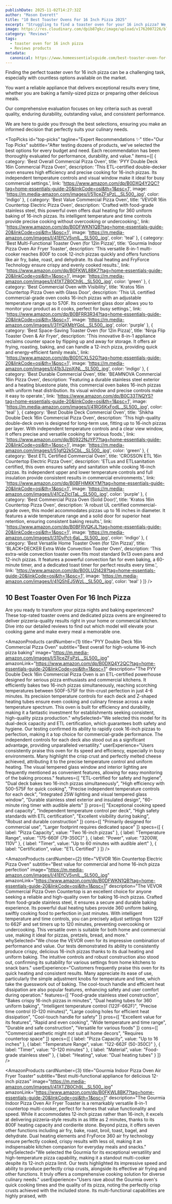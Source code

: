 ```yaml
---
publishDate: 2025-11-02T14:27:32Z
author: "Mason Everett"
title: "10 Best Toaster Ovens For 16 Inch Pizza 2025"
excerpt: "Struggling to find a toaster oven for your 16 inch pizza? We've tested top models to help you discover the perfect one for your kitchen needs."
image: https://res.cloudinary.com/dpib87gkc/image/upload/v1762007226/blog_image_1762007226_urblap.webp
category: "Reviews"
tags:
  - toaster oven for 16 inch pizza
  - Reviews products
metadata:
  canonical: https://www.homeessentialsguide.com/best-toaster-oven-for-16-inch-pizza
---
```



<p>Finding the perfect toaster oven for 16 inch pizza can be a challenging task, especially with countless options available on the market.</p>
<p>You want a reliable appliance that delivers exceptional results every time, whether you are baking a family-sized pizza or preparing other delicious meals.</p>
<p>Our comprehensive evaluation focuses on key criteria such as overall quality, enduring durability, outstanding value, and consistent performance.</p>
<p>We are here to guide you through the best selections, ensuring you make an informed decision that perfectly suits your culinary needs.</p>

<TopPicks
  id="top-picks"
  tagline="Expert Recommendations ✨"
  title="Our Top Picks"
  subtitle="After testing dozens of products, we've selected the best options for every budget and need. Each recommendation has been thoroughly evaluated for performance, durability, and value."
  items={[
    {
      category: 'Best Overall Commercial Pizza Oven',
      title: 'PYY Double Deck 16in Commercial Pizza Oven',
      description: 'This ETL-certified double-decker oven ensures high efficiency and precise cooking for 16-inch pizzas. Its independent temperature controls and visual window make it ideal for busy commercial settings.',
      link: 'https://www.amazon.com/dp/B0DXQ4Y2QC?tag=home-essentials-guide-20&linkCode=osi&th=1&psc=1',
      image: 'https://m.media-amazon.com/images/I/51lceZFsPzL._SL500_.jpg',
      color: 'indigo'
    },
    {
      category: 'Best Value Commercial Pizza Oven',
      title: 'VEVOR 16in Countertop Electric Pizza Oven',
      description: 'Crafted with food-grade stainless steel, this powerful oven offers dual heating for 360 uniform baking of 16-inch pizzas. Its intelligent temperature and time controls provide precise cooking without overcooking or undercooking.',
      link: 'https://www.amazon.com/dp/B0DFWKN1QB?tag=home-essentials-guide-20&linkCode=osi&th=1&psc=1',
      image: 'https://m.media-amazon.com/images/I/41EfCV5vnIL._SL500_.jpg',
      color: 'teal'
    },
    {
      category: 'Best Multi-Functional Toaster Oven (for 12in Pizza)',
      title: 'Gourmia Indoor Pizza Oven Air Fryer Toaster',
      description: 'This versatile 8-in-1 multi-cooker reaches 800F to cook 12-inch pizzas quickly and offers functions like air fry, bake, roast, and dehydrate. Its dual heating and FryForce Technology ensure crispy and evenly cooked results.',
      link: 'https://www.amazon.com/dp/B0FKWL8BK7?tag=home-essentials-guide-20&linkCode=osi&th=1&psc=1',
      image: 'https://m.media-amazon.com/images/I/41XTZB0Ch9L._SL500_.jpg',
      color: 'green'
    },
    {
      category: 'Best Commercial Oven with Visibility',
      title: 'Kratos 16in Countertop Pizza Oven with Glass Door',
      description: 'This UL certified commercial-grade oven cooks 16-inch pizzas with an adjustable temperature range up to 570F. Its convenient glass door allows you to monitor your product as it cooks, perfect for busy settings.',
      link: 'https://www.amazon.com/dp/B0BFRR3R34?tag=home-essentials-guide-20&linkCode=osi&th=1&psc=1',
      image: 'https://m.media-amazon.com/images/I/31YQXMbYGpL._SL500_.jpg',
      color: 'purple'
    },
    {
      category: 'Best Space-Saving Toaster Oven (for 12in Pizza)',
      title: 'Ninja Flip Toaster Oven & Air Fryer',
      description: 'This innovative 8-in-1 appliance reclaims counter space by flipping up and away for storage. It offers air frying, roasting, baking, and can handle a 12-inch pizza, providing quick and energy-efficient family meals.',
      link: 'https://www.amazon.com/dp/B0D1CXL52G?tag=home-essentials-guide-20&linkCode=osi&th=1&psc=1',
      image: 'https://m.media-amazon.com/images/I/41b3JzpXjNL._SL500_.jpg',
      color: 'indigo'
    },
    {
      category: 'Best Durable Commercial Oven',
      title: 'BEAMNOVA Commercial 16in Pizza Oven',
      description: 'Featuring a durable stainless steel exterior and a heating bluestone plate, this commercial oven bakes 16-inch pizzas with uniform heat distribution. Its visual window and precise controls make it easy to operate.',
      link: 'https://www.amazon.com/dp/B0C33TNQYS?tag=home-essentials-guide-20&linkCode=osi&th=1&psc=1',
      image: 'https://m.media-amazon.com/images/I/41RG6KxFodL._SL500_.jpg',
      color: 'teal'
    },
    {
      category: 'Best Double Deck Commercial Oven',
      title: 'Shikha Double Deck 16in Commercial Pizza Oven',
      description: 'This high-quality double-deck oven is designed for long-term use, fitting up to 16-inch pizzas per layer. With independent temperature controls and a clear view window, it offers precise and versatile cooking for various foods.',
      link: 'https://www.amazon.com/dp/B0922NJYP7?tag=home-essentials-guide-20&linkCode=osi&th=1&psc=1',
      image: 'https://m.media-amazon.com/images/I/51gfQ2k5CbL._SL500_.jpg',
      color: 'green'
    },
    {
      category: 'Best ETL Certified Commercial Oven',
      title: 'CROSSON ETL 16in Countertop Electric Pizza Oven',
      description: 'ETLus and ETLsanitation certified, this oven ensures safety and sanitation while cooking 16-inch pizzas. Its independent upper and lower temperature controls and full insulation provide consistent results in commercial environments.',
      link: 'https://www.amazon.com/dp/B0BFHMKKYM?tag=home-essentials-guide-20&linkCode=osi&th=1&psc=1',
      image: 'https://m.media-amazon.com/images/I/41CzZIcITaL._SL500_.jpg',
      color: 'purple'
    },
    {
      category: 'Best Commercial Pizza Oven (Solid Door)',
      title: 'Kratos 16in Countertop Pizza Oven',
      description: 'A robust UL certified commercial-grade oven, this model accommodates pizzas up to 16 inches in diameter. It features a wide temperature range and a solid door for superior heat retention, ensuring consistent baking results.',
      link: 'https://www.amazon.com/dp/B0BFRVQKJL?tag=home-essentials-guide-20&linkCode=osi&th=1&psc=1',
      image: 'https://m.media-amazon.com/images/I/31DyPct-6aL._SL500_.jpg',
      color: 'indigo'
    },
    {
      category: 'Best Versatile Home Toaster Oven (for 12in Pizza)',
      title: 'BLACK+DECKER Extra Wide Convection Toaster Oven',
      description: 'This extra-wide convection toaster oven fits most standard 9x13 oven pans and 12-inch pizzas. It features a powerful convection fan for even baking, a 60-minute timer, and a dedicated toast timer for perfect results every time.',
      link: 'https://www.amazon.com/dp/B00LU2I428?tag=home-essentials-guide-20&linkCode=osi&th=1&psc=1',
      image: 'https://m.media-amazon.com/images/I/41QShEJ5WzL._SL500_.jpg',
      color: 'teal'
    }
  ]}
/>

## 10 Best Toaster Oven For 16 Inch Pizza

Are you ready to transform your pizza nights and baking experiences? These top-rated toaster ovens and dedicated pizza ovens are engineered to deliver pizzeria-quality results right in your home or commercial kitchen. Dive into our detailed reviews to find out which model will elevate your cooking game and make every meal a memorable one.

<AmazonProducts
  cardNumber={1}
  title="PYY Double Deck 16in Commercial Pizza Oven"
  subtitle="Best overall for high-volume 16-inch pizza baking"
  image="https://m.media-amazon.com/images/I/51lceZFsPzL._SL500_.jpg"
  amazonLink="https://www.amazon.com/dp/B0DXQ4Y2QC?tag=home-essentials-guide-20&linkCode=osi&th=1&psc=1"
  description="The PYY Double Deck 16in Commercial Pizza Oven is an ETL-certified powerhouse designed for serious pizza enthusiasts and commercial kitchens. It efficiently bakes two 16-inch pizzas simultaneously, reaching scorching temperatures between 500F-575F for thin-crust perfection in just 4-6 minutes. Its precision temperature controls for each deck and Z-shaped heating tubes ensure even cooking and culinary finesse across a wide temperature spectrum. This oven is built for efficiency and durability, making it a fantastic investment for establishments seeking consistent, high-quality pizza production."
  whySelected="We selected this model for its dual-deck capacity and ETL certification, which guarantees both safety and hygiene. Our testing confirmed its ability to rapidly cook 16-inch pizzas to perfection, making it a top choice for commercial-grade performance. The independent controls for each deck also stood out as a significant advantage, providing unparalleled versatility."
  userExperience="Users consistently praise this oven for its speed and efficiency, especially in busy environments. Many highlight the crisp crust and perfectly melted cheese achieved, attributing it to the precise temperature control and uniform heating. The visual tempered glass window and interior lighting are frequently mentioned as convenient features, allowing for easy monitoring of the baking process."
  features={[
    "ETL-certified for safety and hygiene",
    "Dual deck bakes two 16-inch pizzas simultaneously",
    "High efficiency with 500-575F for quick cooking",
    "Precise independent temperature controls for each deck",
    "Integrated 25W lighting and visual tempered glass window",
    "Durable stainless steel exterior and insulated design",
    "60-minute ring timer with audible alerts"
  ]}
  pros={[
    "Exceptional cooking speed and capacity",
    "Independent temperature control per deck",
    "High safety standards with ETL certification",
    "Excellent visibility during baking",
    "Robust and durable construction"
  ]}
  cons={[
    "Primarily designed for commercial use",
    "Larger footprint requires dedicated space"
  ]}
  specs={[
    { label: "Pizza Capacity", value: "Two 16-inch pizzas" },
    { label: "Temperature Range", value: "175-660F (79-350C)" },
    { label: "Power", value: "3200W, 110V" },
    { label: "Timer", value: "Up to 60 minutes with audible alert" },
    { label: "Certification", value: "ETL Certified" }
  ]}
/>

<AmazonProducts
  cardNumber={2}
  title="VEVOR 16in Countertop Electric Pizza Oven"
  subtitle="Best value for commercial and home 16-inch pizza perfection"
  image="https://m.media-amazon.com/images/I/41EfCV5vnIL._SL500_.jpg"
  amazonLink="https://www.amazon.com/dp/B0DFWKN1QB?tag=home-essentials-guide-20&linkCode=osi&th=1&psc=1"
  description="The VEVOR Commercial Pizza Oven Countertop is an excellent choice for anyone seeking a reliable and high-quality oven for baking 16-inch pizzas. Crafted from food-grade stainless steel, it ensures a secure and durable baking experience. Its powerful dual heating tubes provide 360 uniform baking, swiftly cooking food to perfection in just minutes. With intelligent temperature and time controls, you can precisely adjust settings from 122F to 662F and set timers up to 120 minutes, preventing overcooking or undercooking. This versatile oven is suitable for both home and commercial use, making it ideal for pizzas, pretzels, bread, and more."
  whySelected="We chose the VEVOR oven for its impressive combination of performance and value. Our tests demonstrated its ability to consistently produce crispy, delicious 16-inch pizzas thanks to its dual heating and uniform baking. The intuitive controls and robust construction also stood out, confirming its suitability for various settings from home kitchens to snack bars."
  userExperience="Customers frequently praise this oven for its quick heating and consistent results. Many appreciate its ease of use, particularly the simple adjustment knobs for temperature and time, which take the guesswork out of baking. The cool-touch handle and efficient heat dissipation are also popular features, enhancing safety and user comfort during operation."
  features={[
    "Food-grade stainless steel construction",
    "Bakes crispy 16-inch pizzas in minutes",
    "Dual heating tubes for 360 uniform baking",
    "Intelligent temperature control (122F-662F)",
    "Precise time control (0-120 minutes)",
    "Large cooling holes for efficient heat dissipation",
    "Cool-touch handle for safety"
  ]}
  pros={[
    "Excellent value for its features",
    "Rapid and even cooking",
    "Wide temperature and time range",
    "Durable and safe construction",
    "Versatile for various foods"
  ]}
  cons={[
    "Commercial aesthetic might not suit all home decors",
    "Requires countertop space"
  ]}
  specs={[
    { label: "Pizza Capacity", value: "Up to 16 inches" },
    { label: "Temperature Range", value: "122-662F (50-350C)" },
    { label: "Timer", value: "0-120 minutes" },
    { label: "Material", value: "Food-grade stainless steel" },
    { label: "Heating", value: "Dual heating tubes" }
  ]}
/>

<AmazonProducts
  cardNumber={3}
  title="Gourmia Indoor Pizza Oven Air Fryer Toaster"
  subtitle="Best multi-functional appliance for delicious 12-inch pizzas"
  image="https://m.media-amazon.com/images/I/41XTZB0Ch9L._SL500_.jpg"
  amazonLink="https://www.amazon.com/dp/B0FKWL8BK7?tag=home-essentials-guide-20&linkCode=osi&th=1&psc=1"
  description="The Gourmia Indoor Pizza Oven Air Fryer Toaster is a remarkably versatile 8-in-1 countertop multi-cooker, perfect for homes that value functionality and speed. While it accommodates 12-inch pizzas rather than 16-inch, it excels at delivering pizzeria-style results in as little as 2 minutes, thanks to its 800F heating capacity and cordierite stone. Beyond pizza, it offers seven other functions including air fry, bake, roast, broil, toast, bagel, and dehydrate. Dual heating elements and FryForce 360 air fry technology ensure perfectly cooked, crispy results with less oil, making it an indispensable kitchen companion for everyday meals and snacks."
  whySelected="We selected the Gourmia for its exceptional versatility and high-temperature pizza capability, making it a standout multi-cooker despite its 12-inch pizza limit. Our tests highlighted its impressive speed and ability to produce perfectly crisp crusts, alongside its effective air frying and other functions. It truly offers a comprehensive cooking solution for diverse culinary needs."
  userExperience="Users rave about the Gourmia oven's quick cooking times and the quality of its pizza, noting the perfectly crisp crusts achieved with the included stone. Its multi-functional capabilities are highly praised, with
